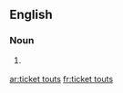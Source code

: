==English==

===Noun===
{{head|en|noun plural form|head=[[ticket]] [[tout]]s}}

# {{lb|en|British}} {{plural of|ticket tout|lang=en}}

[[ar:ticket touts]]
[[fr:ticket touts]]